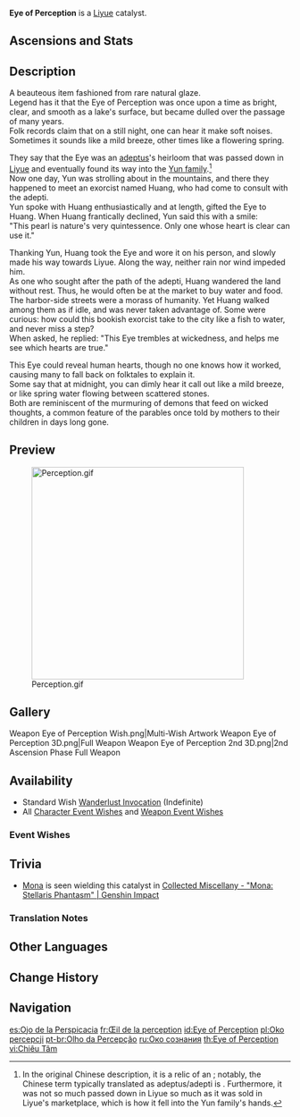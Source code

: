 {{Weapon Infobox
|id             = 14409
|image          = <gallery>
Weapon_Eye of Perception.png|Base
Weapon_Eye of Perception 2nd.png|2nd Ascension
</gallery>
|type           = Catalyst
|releaseDate    = 2020-09-28
|quality        = 4
|base_atk       = 41
|2nd_stat_type  = ATK
|2nd_stat       = 12%
|obtain         = Wishes
|passive        = Echo
|effect         = Normal and Charged Attacks have a 50% chance to fire a Bolt of Perception, dealing (var1)% ATK as DMG. This bolt can bounce between opponents a maximum of 4 times. This effect can occur once every (var2)s.
|eff_rank1_var1 = 240
|eff_rank2_var1 = 270
|eff_rank3_var1 = 300
|eff_rank4_var1 = 330
|eff_rank5_var1 = 360
|eff_rank1_var2 = 12
|eff_rank2_var2 = 11
|eff_rank3_var2 = 10
|eff_rank4_var2 = 9
|eff_rank5_var2 = 8
|eff_att1       = Physical DMG
|eff_att2       = Effect Triggered by Normal Attack
}}
{{Description|A dim black glaze pearl that is said to have the power to reach the purity of one's heart.}}
'''Eye of Perception'''{{Lang|zh=昭心}} is a [[Liyue]] catalyst.

==Ascensions and Stats==
{{Weapon Ascensions and Stats
|ascendMat1 = Mist Veiled Lead Elixir
|ascendMat2 = Mist Veiled Mercury Elixir
|ascendMat3 = Mist Veiled Gold Elixir
|ascendMat4 = Mist Veiled Primo Elixir
|bossMat1   = Mist Grass Pollen
|bossMat2   = Mist Grass
|bossMat3   = Mist Grass Wick
|commonMat1 = Damaged Mask
|commonMat2 = Stained Mask
|commonMat3 = Ominous Mask
}}

==Description==
A beauteous item fashioned from rare natural glaze.<br />
Legend has it that the Eye of Perception was once upon a time as bright, clear, and smooth as a lake's surface, but became dulled over the passage of many years.<br />
Folk records claim that on a still night, one can hear it make soft noises.<br />
Sometimes it sounds like a mild breeze, other times like a flowering spring.

They say that the Eye was an [[adeptus]]'s heirloom that was passed down in [[Liyue]] and eventually found its way into the [[Yun Family|Yun family]].<ref group="Translation Note">In the original Chinese description, it is a relic of an {{Lang|adeptus clan/[philosophical] school|zh=仙家|zh_rm=xianjiā}}; notably, the Chinese term typically translated as adeptus/adepti is {{zh|仙人|rm=xianrén}}. Furthermore, it was not so much passed down in Liyue so much as it was sold in Liyue's marketplace, which is how it fell into the Yun family's hands.</ref><br />
Now one day, Yun was strolling about in the mountains, and there they happened to meet an exorcist named Huang, who had come to consult with the adepti.<br />
Yun spoke with Huang enthusiastically and at length, gifted the Eye to Huang. When Huang frantically declined, Yun said this with a smile:<br />
"This pearl is nature's very quintessence. Only one whose heart is clear can use it."

Thanking Yun, Huang took the Eye and wore it on his person, and slowly made his way towards Liyue. Along the way, neither rain nor wind impeded him.<br />
As one who sought after the path of the adepti, Huang wandered the land without rest. Thus, he would often be at the market to buy water and food.<br />
The harbor-side streets were a morass of humanity. Yet Huang walked among them as if idle, and was never taken advantage of. Some were curious: how could this bookish exorcist take to the city like a fish to water, and never miss a step?<br />
When asked, he replied: "This Eye trembles at wickedness, and helps me see which hearts are true."

This Eye could reveal human hearts, though no one knows how it worked, causing many to fall back on folktales to explain it.<br />
Some say that at midnight, you can dimly hear it call out like a mild breeze, or like spring water flowing between scattered stones.<br />
Both are reminiscent of the murmuring of demons that feed on wicked thoughts, a common feature of the parables once told by mothers to their children in days long gone.

==Preview==
[[File:Perception.gif|380px]]

==Gallery==
<gallery>
Weapon Eye of Perception Wish.png|Multi-Wish Artwork
Weapon Eye of Perception 3D.png|Full Weapon
Weapon Eye of Perception 2nd 3D.png|2nd Ascension Phase Full Weapon
</gallery>

==Availability==
*Standard Wish [[Wanderlust Invocation]] (Indefinite)
*All [[Character Event Wishes]] and [[Weapon Event Wishes]]

===Event Wishes===
{{Featured}}

==Trivia==
* [[Mona]] is seen wielding this catalyst in [https://youtu.be/9dMRIV8dijI Collected Miscellany - "Mona: Stellaris Phantasm" | Genshin Impact]
===Translation Notes===
{{Reflist|group=Translation Note}}

==Other Languages==
{{Flex|
===Weapon===
{{Other Languages
|en      = Eye of Perception
|zhs     = 昭心
|zhs_rm  = Zhāo Xīn
|zht     = 昭心
|zht_rm  = Zhāo Xīn
|zh_tl   = Perceptive Mind
|ja      = 昭心
|ja_rm   = Shoushin
|ja_tl   = Perceptive Mind{{Sino|ja}}
|ko      = 소심
|ko_rm   = Sosim
|ko_tl   = Perceptive Mind{{Sino|ko}}
|es      = Ojo de la Perspicacia
|es_tl   = Eye of Insight
|fr      = Œil de la perception
|fr_tl   = Eye of Perception
|ru      = Око сознания
|ru_tl   = Eye of Consciousness
|th      = Eye of Perception
|vi      = Chiêu Tâm
|vi_tl   = Bright Heart
|de      = Herzensblick
|de_tl   = Heart's Vision
|id      = Eye of Perception
|pt      = Olho da Percepção
|pt_tl   = Eye of Perception
|tr      = Algı Gözü
|tr_tl   = 
|it      = Occhio della percezione
|it_tl   = Eye of Perception
}}
|
===Passive===
{{Other Languages
|en      = Echo
|zhs     = 回响
|zhs_rm  = Huíxiǎng
|zht     = 迴響
|zht_rm  = Huíxiǎng
|zh_tl   = 
|ja      = 響き
|ja_rm   = Hibiki
|ja_tl   = Echo
|ko      = 메아리
|ko_tl   = Echo
|es      = Eco
|es_tl   = Echo
|fr      = Écho
|fr_tl   = Echo
|ru      = Эхо
|ru_tl   = Echo
|th      = Echo
|vi      = Vang Vọng
|vi_tl   = 
|de      = Widerhall
|de_tl   = 
|id      = Echo
|pt      = Echo
|tr      = Yankı
|tr_tl   = 
|it      = Eco
|it_tl   = Echo
}}
}}

==Change History==
{{Change History|1.0}}

==Navigation==
{{Weapon Navbox|type=Catalysts}}

[[es:Ojo de la Perspicacia]]
[[fr:Œil de la perception]]
[[id:Eye of Perception]]
[[pl:Oko percepcji]]
[[pt-br:Olho da Percepção]]
[[ru:Око сознания]]
[[th:Eye of Perception]]
[[vi:Chiêu Tâm]]